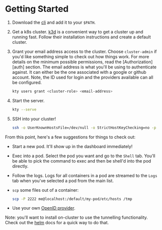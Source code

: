# Getting Started

1. Download the [cli][cli-download] and add it to your `$PATH`.
1. Get a k8s cluster. [k3d][k3d] is a convenient way to get a cluster up and
   running fast. Follow their installation instructions and create a default
   cluster.
1. Grant your email address access to the cluster. Choose `cluster-admin` if
   you'd like something simple to check out how things work. For more details on
   the minimum possible permissions, read the [Authorization][auth] section. The
   email address is what you'll be using to authenticate against. It can either
   be the one associated with a google or github account. Note, the ID used for
   login and the providers available can all be configured.

   ```bash
   kty users grant <cluster-role> <email-address>
   ```

1. Start the server.

   ```bash
   kty --serve
   ```

1. SSH into your cluster!

   ```bash
   ssh -o UserKnownHostsFile=/dev/null -o StrictHostKeyChecking=no -p 2222 me@localhost
   ```

From this point, here's a few suggestions for things to check out:

- Start a new pod. It'll show up in the dashboard immediately!

- Exec into a pod. Select the pod you want and go to the `Shell` tab. You'll be
  able to pick the command to exec and then be shell'd into the pod directly.

- Follow the logs. Logs for all containers in a pod are streamed to the `Logs`
  tab when you've selected a pod from the main list.

- `scp` some files out of a container:

  ```bash
  scp -P 2222 me@localhost:/default/my-pod/etc/hosts /tmp
  ```

- Use your own [OpenID provider](/installation#bring-your-own-provider).

Note: you'll want to install on-cluster to use the tunnelling functionality.
Check out the [helm](/installation/helm) docs for a quick way to do that.

[cli-download]: https://github.com/grampelberg/kty/releases
[k3d]: https://k3d.io
